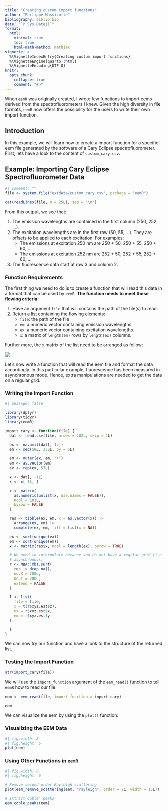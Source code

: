 ---
title: "Creating custom import functions"
author: "Philippe Massicotte"
bibliography: biblio.bib
date: "`r Sys.Date()`"
format:
  html:
    minimal: true
    toc: true
    html-math-method: mathjax
vignette: >
  %\VignetteIndexEntry{Creating custom import functions}
  %\VignetteEngine{quarto::html}
  %\VignetteEncoding{UTF-8}
knitr:
  opts_chunk:
    collapse: true
    comment: "#>"
---

When `eemR` was originally created, I wrote few functions to import eems derived from the spectrofluorometers I knew. Given the high diversity in file formats, `eemR` now offers the possibility for the users to write their own import function.

## Introduction

In this example, we will learn how to create a import function for a specific eem file generated by the software of a Cary Eclipse spectrofluorometer. First, lets have a look to the content of `custom_cary.csv`.

## Example: Importing Cary Eclipse Spectrofluorometer Data

```{r}
#| comment: ""
file <- system.file("extdata/custom_cary.csv", package = "eemR")

cat(readLines(file, n = 25L), sep = "\n")
```

From this output, we see that:

1. The emission wavelengths are contained in the first column (250, 252, ...).
2. The excitation wavelengths are in the first row (50, 55, ...). They are offsets to be applied to each excitation. For examples:
   - The emissions at excitation 250 nm are 250 + 50, 250 + 55, 250 + 60, ...
   - The emissions at excitation 252 nm are 252 + 50, 252 + 55, 252 + 60, ...
3. The fluorescence data start at row 3 and column 2.

### Function Requirements

The first thing we need to do is to create a function that will read this data in a format that can be used by `eemR`. **The function needs to meet these flowing criteria:**

1. Have an argument `file` that will contains the path of the file(s) to read.
2. Return a list containing the flowing elements:
   - `file`: the path of the file
   - `em`: a numeric vector containing emission wavelengths.
   - `ex`: a numeric vector containing excitation wavelengths.
   - `x`: a matrix of `length(em)` rows by `length(ex)` columns.

Further more, the `x` matrix of the list need to be arranged as follow:

![](matrix.png)

Let's now write a function that will read the eem file and format the data accordingly. In this particular example, fluorescence has been measured in asynchronous mode. Hence, extra manipulations are needed to get the data on a regular grid.

### Writing the Import Function

```{r}
#| message: false

library(dplyr)
library(tidyr)
library(eemR)

import_cary <- function(file) {
  dat <- read.csv(file, nrows = 102L, skip = 1L)

  ex <- na.omit(dat[, 1L])
  em <- seq(50L, 330L, by = 5L)

  em <- outer(ex, em, "+")
  em <- as.vector(em)
  ex <- rep(ex, 57L)

  x <- dat[, -1L]
  x <- x[-1L, ]

  x <- matrix(
    as.numeric(unlist(x, use.names = FALSE)),
    ncol = 101L,
    byrow = FALSE
  )

  res <- tibble(ex, em, x = as.vector(x)) |>
    arrange(ex, em) |>
    complete(ex, em, fill = list(x = NA))

  ex <- sort(unique(ex))
  em <- sort(unique(em))
  x <- matrix(res$x, ncol = length(ex), byrow = TRUE)

  # We need to interpolate because you do not have a regular grid (i.e.
  # asynchronous)
  r <- MBA::mba.surf(
    res |> drop_na(),
    no.X = 200L,
    no.Y = 200L,
    extend = FALSE
  )

  l <- list(
    file = file,
    x = t(r$xyz.est$z),
    ex = r$xyz.est$x,
    em = r$xyz.est$y
  )

  l
}
```

We can now try our function and have a look to the structure of the returned list.

### Testing the Import Function

```{r}
str(import_cary(file))
```

We will use the `import_function` argument of the `eem_read()` function to tell `eemR` how to read our file.

```{r}
eem <- eem_read(file, import_function = import_cary)

eem
```

We can visualize the eem by using the `plot()` function:

### Visualizing the EEM Data

```{r}
#| fig.width: 8
#| fig.height: 6
plot(eem)
```

### Using Other Functions in `eemR`

```{r}
#| fig.width: 8
#| fig.height: 6

# Remove second order Rayleigh scattering
plot(eem_remove_scattering(eem, "rayleigh", order = 2L, width = 15L))

# Extract Coble' peaks
eem_coble_peaks(eem)
```
